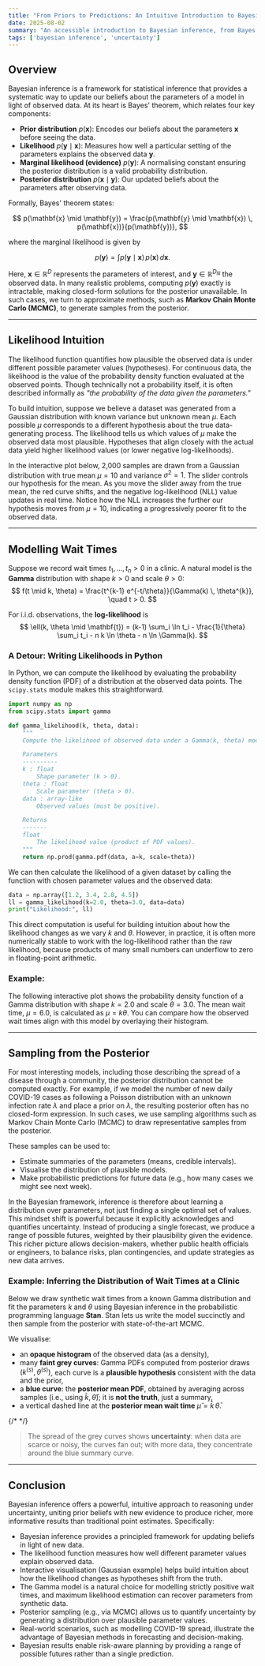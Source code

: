 ```yaml
---
title: "From Priors to Predictions: An Intuitive Introduction to Bayesian Inference"
date: 2025-08-02
summary: "An accessible introduction to Bayesian inference, from Bayes' theorem and likelihoods to a hands-on example with linear regression, showing how we can estimate entire distributions over model parameters and quantify uncertainty instead of settling for a single best fit."
tags: ['bayesian inference', 'uncertainty']
---
```



## Overview
Bayesian inference is a framework for statistical inference that provides a systematic way to update our beliefs about the parameters of a model in light of observed data. At its heart is Bayes' theorem, which relates four key components:

- **Prior distribution** $p(\mathbf{x})$: Encodes our beliefs about the parameters $\mathbf{x}$ before seeing the data.  
- **Likelihood** $p(\mathbf{y} \mid \mathbf{x})$: Measures how well a particular setting of the parameters explains the observed data $\mathbf{y}$.  
- **Marginal likelihood (evidence)** $p(\mathbf{y})$: A normalising constant ensuring the posterior distribution is a valid probability distribution.  
- **Posterior distribution** $p(\mathbf{x} \mid \mathbf{y})$: Our updated beliefs about the parameters after observing data.  

Formally, Bayes' theorem states:

$$
p(\mathbf{x} \mid \mathbf{y}) = \frac{p(\mathbf{y} \mid \mathbf{x}) \, p(\mathbf{x})}{p(\mathbf{y})},
$$

where the marginal likelihood is given by

$$
p(\mathbf{y}) = \int p(\mathbf{y} \mid \mathbf{x}) \, p(\mathbf{x}) \, d\mathbf{x}.
$$

Here, $\mathbf{x} \in \mathbb{R}^D$ represents the parameters of interest, and $\mathbf{y} \in \mathbb{R}^{D_N}$ the observed data. In many realistic problems, computing $p(\mathbf{y})$ exactly is intractable, making closed-form solutions for the posterior unavailable. In such cases, we turn to approximate methods, such as **Markov Chain Monte Carlo (MCMC)**, to generate samples from the posterior.

---

## Likelihood Intuition
The likelihood function quantifies how plausible the observed data is under different possible parameter values (hypotheses). For continuous data, the likelihood is the value of the probability density function evaluated at the observed points. Though technically not a probability itself, it is often described informally as *"the probability of the data given the parameters."*

To build intuition, suppose we believe a dataset was generated from a Gaussian distribution with known variance but unknown mean $\mu$. Each possible $\mu$ corresponds to a different hypothesis about the true data-generating process. The likelihood tells us which values of $\mu$ make the observed data most plausible. Hypotheses that align closely with the actual data yield higher likelihood values (or lower negative log-likelihoods).

In the interactive plot below, 2,000 samples are drawn from a Gaussian distribution with true mean $\mu = 10$ and variance $\sigma^2 = 1$. The slider controls our hypothesis for the mean. As you move the slider away from the true mean, the red curve shifts, and the negative log-likelihood (NLL) value updates in real time. Notice how the NLL increases the further our hypothesis moves from $\mu = 10$, indicating a progressively poorer fit to the observed data.

<JuliaPlot
  src="/plots/intro-bayesian-inference/likelihood.html"
  title="Gaussian likelihood explorer"
  height={520}
/>

---

## Modelling Wait Times
Suppose we record wait times $t_1, \dots, t_n > 0$ in a clinic. A natural model is the **Gamma** distribution with shape $k > 0$ and scale $\theta > 0$:
$$
f(t \mid k, \theta) = \frac{t^{k-1} e^{-t/\theta}}{\Gamma(k) \, \theta^{k}}, \quad t > 0.
$$

For i.i.d. observations, the **log-likelihood** is
$$
\ell(k, \theta \mid \mathbf{t}) = (k-1) \sum_i \ln t_i - \frac{1}{\theta} \sum_i t_i - n k \ln \theta - n \ln \Gamma(k).
$$

### A Detour: Writing Likelihoods in Python
In Python, we can compute the likelihood by evaluating the probability density function (PDF) of a distribution at the observed data points. The `scipy.stats` module makes this straightforward.

```python
import numpy as np
from scipy.stats import gamma

def gamma_likelihood(k, theta, data):
    """
    Compute the likelihood of observed data under a Gamma(k, theta) model.

    Parameters
    ----------
    k : float
        Shape parameter (k > 0).
    theta : float
        Scale parameter (theta > 0).
    data : array-like
        Observed values (must be positive).

    Returns
    -------
    float
        The likelihood value (product of PDF values).
    """
    return np.prod(gamma.pdf(data, a=k, scale=theta))
```

We can then calculate the likelihood of a given dataset by calling the function with chosen parameter values and the observed data:

```python
data = np.array([1.2, 3.4, 2.8, 4.5])
ll = gamma_likelihood(k=2.0, theta=3.0, data=data)
print("Likelihood:", ll)
```

This direct computation is useful for building intuition about how the likelihood changes as we vary $k$ and $\theta$. However, in practice, it is often more numerically stable to work with the log-likelihood rather than the raw likelihood, because products of many small numbers can underflow to zero in floating-point arithmetic.

### Example:

The following interactive plot shows the probability density function of a Gamma distribution with shape $k = 2.0$ and scale $\theta = 3.0$. The mean wait time, $\mu = 6.0$, is calculated as $\mu = k \theta$. You can compare how the observed wait times align with this model by overlaying their histogram.

<JuliaPlot
  src="/plots/intro-bayesian-inference/gamma.html"
  title="Gamma distribution PDF"
  height={520}
/>

---

## Sampling from the Posterior
For most interesting models, including those describing the spread of a disease through a community, the posterior distribution cannot be computed exactly. For example, if we model the number of new daily COVID-19 cases as following a Poisson distribution with an unknown infection rate $\lambda$ and place a prior on $\lambda$, the resulting posterior often has no closed-form expression. In such cases, we use sampling algorithms such as Markov Chain Monte Carlo (MCMC) to draw representative samples from the posterior.

These samples can be used to:
* Estimate summaries of the parameters (means, credible intervals).
* Visualise the distribution of plausible models.
* Make probabilistic predictions for future data (e.g., how many cases we might see next week).

In the Bayesian framework, inference is therefore about learning a distribution over parameters, not just finding a single optimal set of values. This mindset shift is powerful because it explicitly acknowledges and quantifies uncertainty. Instead of producing a single forecast, we produce a range of possible futures, weighted by their plausibility given the evidence. This richer picture allows decision-makers, whether public health officials or engineers, to balance risks, plan contingencies, and update strategies as new data arrives.

### Example: Inferring the Distribution of Wait Times at a Clinic
Below we draw synthetic wait times from a known Gamma distribution and fit the parameters $k$ and $\theta$ using Bayesian inference in the probabilistic programming language **Stan**. Stan lets us write the model succinctly and then sample from the posterior with state-of-the-art MCMC.

We visualise:
- an **opaque histogram** of the observed data (as a density),
- many **faint grey curves**: Gamma PDFs computed from posterior draws $(k^{(s)}, \theta^{(s)})$, each curve is a **plausible hypothesis** consistent with the data and the prior,
- a **blue curve**: the **posterior mean PDF**, obtained by averaging across samples (i.e., using $\bar{k}, \bar{\theta}$); it is **not the truth**, just a summary,
- a vertical dashed line at the **posterior mean wait time** $\hat{\mu}=\bar{k}\,\bar{\theta}$.

{/*
<JuliaPlot
  src="/plots/modelling-wait-times/fit.html"
  height={480}
/> 
*/} 

> The spread of the grey curves shows **uncertainty**: when data are scarce or noisy, the curves fan out; with more data, they concentrate around the blue summary curve.

---

## Conclusion
Bayesian inference offers a powerful, intuitive approach to reasoning under uncertainty, uniting prior beliefs with new evidence to produce richer, more informative results than traditional point estimates. Specifically:
* Bayesian inference provides a principled framework for updating beliefs in light of new data.
* The likelihood function measures how well different parameter values explain observed data.
* Interactive visualisation (Gaussian example) helps build intuition about how the likelihood changes as hypotheses shift from the truth.
* The Gamma model is a natural choice for modelling strictly positive wait times, and maximum likelihood estimation can recover parameters from synthetic data.
* Posterior sampling (e.g., via MCMC) allows us to quantify uncertainty by generating a distribution over plausible parameter values.
* Real-world scenarios, such as modelling COVID-19 spread, illustrate the advantage of Bayesian methods in forecasting and decision-making.
* Bayesian results enable risk-aware planning by providing a range of possible futures rather than a single prediction.
